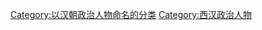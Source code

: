 {{Wikipedia_category|hidden=yes|container=yes}}
{{Eponymous_category}}

[[Category:以汉朝政治人物命名的分类|Category:以汉朝政治人物命名的分类]]
[[Category:西汉政治人物|Category:西汉政治人物]]